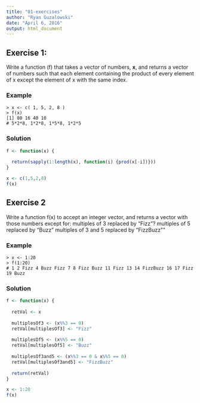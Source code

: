 ```yaml
---
title: "01-exercises"
author: "Ryan Guzalowski"
date: "April 6, 2016"
output: html_document
---
```



## Exercise 1:

Write a function (f) that takes a vector of numbers, **x**, and returns a vector of numbers such that each element containing the product of every element of x except the element of x with the same index. 


### Example 

    > x <- c( 1, 5, 2, 8 ) 
    > f(x) 
    [1] 80 16 40 10
    # 5*2*8, 1*2*8, 1*5*8, 1*2*5  


### Solution 

```r
f <- function(x) {
  
  return(sapply(1:length(x), function(i) {prod(x[-i])}))
}

x <- c(1,5,2,8)
f(x)
```

## Exercise 2

Write a function f(x) to accept an integer vector, and returns a vector with those numbers except for: 
   multiples of 3 replaced by "Fizz"? 
   multiples of 5 replaced by "Buzz" 
   multiples of 3 and 5 replaced by "FizzBuzz""
   
### Example

    > x <- 1:20
    > f(1:20) 
    # 1 2 Fizz 4 Buzz Fizz 7 8 Fizz Buzz 11 Fizz 13 14 FizzBuzz 16 17 Fizz 19 Buzz


### Solution

```r
f <- function(x) {
  
  retVal <- x
  
  multiplesOf3 <- (x%%3 == 0)
  retVal[multiplesOf3] <- "Fizz"
  
  multiplesOf5 <- (x%%5 == 0)
  retVal[multiplesOf5] <- "Buzz"
  
  multiplesOf3and5 <- (x%%3 == 0 & x%%5 == 0)
  retVal[multiplesOf3and5] <- "FizzBuzz"
  
  return(retVal)
}

x <- 1:20
f(x)
```
